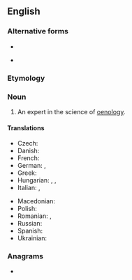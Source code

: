 {{also|œnologist}}
==English==

===Alternative forms===
* {{l|en|enologist}}
* {{l|en|œnologist}} {{qualifier|archaic}}

===Etymology===
{{suffix|en|oenology|ist}}

===Noun===
{{en-noun}}

# An expert in the science of [[oenology]].

====Translations====
{{trans-top|an expert in the science of oenology}}
* Czech: {{t|cs|enolog}}
* Danish: {{t+|da|ønolog|c}}
* French: {{t+|fr|œnologue|m|f}}
* German: {{t+|de|Önologe|m}}, {{t+|de|Önologin|f}}
* Greek: {{t+|el|οινολόγος|m|f}}
* Hungarian: {{t+|hu|borász}}, {{t+|hu|borszakértő}}, {{t+|hu|önológus}}
* Italian: {{t+|it|enologo|m}}, {{t+|it|enologa|f}}
{{trans-mid}}
* Macedonian: {{t|mk|енолог|m}}
* Polish: {{t+|pl|enolog|m}}
* Romanian: {{t|ro|enolog|m}}, {{t|ro|enologă|f}}
* Russian: {{t+|ru|эно́лог|m}}
* Spanish: {{t|es|enólogo|m}}
* Ukrainian: {{t|uk|енолог|m}}
{{trans-bottom}}

===Anagrams===
* {{anagrams|en|a=egilnooost|ontologies|ontologise|solongoite|tonologies}}